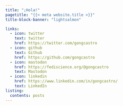 ---
title: "¡Hola!"
pagetitle: "{{< meta website.title >}}"
title-block-banner: "lightsalmon"

links:
  - icon: twitter
    text: twitter
    href: https://twitter.com/gongcastro
  - icon: github
    text: Github
    href: https://github.com/gongcastro
  - icon: mastodon 
    href: https://fediscience.org/@gongcastro
    text: Mastodon
  - icon: linkedin 
    href: https://www.linkedin.com/in/gongcastro/
    text: LinkedIn
listing:
  contents: posts
---

